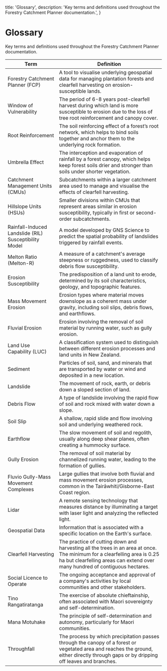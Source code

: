   title: 'Glossary',
  description:
    'Key terms and definitions used throughout the Forestry Catchment Planner documentation.',
}

# Glossary

Key terms and definitions used throughout the Forestry Catchment Planner documentation.

| Term | Definition |
| --- | --- |
| Forestry Catchment Planner (FCP) | A tool to visualise underlying geospatial data for managing plantation forests and clearfell harvesting on erosion-susceptible lands. |
| Window of Vulnerability | The period of 6-8 years post-clearfell harvest during which land is more susceptible to erosion due to the loss of tree root reinforcement and canopy cover. |
| Root Reinforcement | The soil reinforcing effect of a forest’s root network, which helps to bind soils together and anchor them to the underlying rock formation. |
| Umbrella Effect | The interception and evaporation of rainfall by a forest canopy, which helps keep forest soils drier and stronger than soils under shorter vegetation. |
| Catchment Management Units (CMUs) | Subcatchments within a larger catchment area used to manage and visualise the effects of clearfell harvesting.|
| Hillslope Units (HSUs) | Smaller divisions within CMUs that represent areas similar in erosion susceptibility, typically in first or second-order subcatchments. |
| Rainfall-Induced Landslide (RIL) Susceptibility Model | A model developed by GNS Science to predict the spatial probability of landslides triggered by rainfall events. |
| Melton Ratio (Melton-R) | A measure of a catchment's average steepness or ruggedness, used to classify debris flow susceptibility. |
| Erosion Susceptibility | The predisposition of a land unit to erode, determined by its soil characteristics, geology, and topographic features. |
| Mass Movement Erosion | Erosion types where material moves downslope as a coherent mass under gravity, including soil slips, debris flows, and earthflows. |
| Fluvial Erosion | Erosion involving the removal of soil material by running water, such as gully erosion. |
| Land Use Capability (LUC) | A classification system used to distinguish between different erosion processes and land units in New Zealand. |
| Sediment | Particles of soil, sand, and minerals that are transported by water or wind and deposited in a new location. |
| Landslide | The movement of rock, earth, or debris down a sloped section of land. |
| Debris Flow | A type of landslide involving the rapid flow of soil and rock mixed with water down a slope. |
| Soil Slip | A shallow, rapid slide and flow involving soil and underlying weathered rock. |
| Earthflow | The slow movement of soil and regolith, usually along deep shear planes, often creating a hummocky surface. |
| Gully Erosion | The removal of soil material by channelized running water, leading to the formation of gullies. |
| Fluvio Gully-Mass Movement Complexes | Large gullies that involve both fluvial and mass movement erosion processes, common in the Tairāwhiti/Gisborne-East Coast region. |
| Lidar | A remote sensing technology that measures distance by illuminating a target with laser light and analyzing the reflected light. |
| Geospatial Data | Information that is associated with a specific location on the Earth's surface. |
| Clearfell Harvesting | The practice of cutting down and harvesting all the trees in an area at once. The minimum for a clearfelling area is 0.25 ha but clearfelling areas can extend over many hundred of contiguous hectares. |
| Social Licence to Operate | The ongoing acceptance and approval of a company's activities by local communities and other stakeholders. |
| Tino Rangatiratanga | The exercise of absolute chieftainship, often associated with Maori sovereignty and self-determination. |
| Mana Motuhake | The principle of self-determination and autonomy, particularly for Maori communities. |
| Throughfall | The process by which precipitation passes through the canopy of a forest or vegetated area and reaches the ground, either directly through gaps or by dripping off leaves and branches. |
